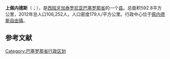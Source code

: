 {{Infobox settlement
| name                    = 上佩内德斯
| native_name             = Alto Penedés
| settlement_type         = 县
| image_skyline           = 
| imagesize               = 
| image_caption           = 
| image_flag              = 
| flag_size               = 
| image_shield            = 
| shield_size             = 
| image_map               = Localització de l'Alt Penedès.svg
| map_caption             = 在巴塞罗那省的位置
| pushpin_map             = Spain
| pushpin_label_position  = 
| pushpin_map_caption     = 在西班牙的位置
| coordinates = {{Coord|41 |21 |55 |N|1 |40 |55 |E|region:ES_type:city|display= inline,title}}
| subdivision_type        = 国家
| subdivision_name        = 西班牙
| subdivision_type1       = [[西班牙行政区划|自治区]]
| subdivision_name1       = [[加泰罗尼亚|加泰罗尼亚]]
| subdivision_type2       = [[省_(西班牙)|省]]
| subdivision_name2       = [[巴塞罗那省|巴塞罗那省]]
| area_total_km2          = 592.8
| population_total        = 106252
| population_as_of        = 2012年
| population_density_km2  = auto
| website                 = 
| footnotes               = 
}}
'''上佩内德斯'''（{{lang-es|Alto Penedés}}；{{lang-ca|Alt Penedès}}），是[[西班牙|西班牙]][[加泰罗尼亚|加泰罗尼亚]][[巴塞罗那省|巴塞罗那省]]的一个[[县_(西班牙)|县]]。总面积592.8平方公里，2012年总人口106,252人，人口密度179人/平方公里。行政中心位于[[佩内德斯自由镇|佩内德斯自由镇]]。

==参考文献==
{{reflist}}

[[Category:巴塞罗那省行政区划|Category:巴塞罗那省行政区划]]